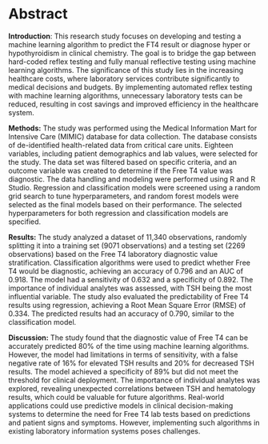 # Abstract {.unnumbered}

**Introduction**: This research study focuses on developing and testing
a machine learning algorithm to predict the FT4 result or diagnose hyper
or hypothyroidism in clinical chemistry. The goal is to bridge the gap
between hard-coded reflex testing and fully manual reflective testing
using machine learning algorithms. The significance of this study lies
in the increasing healthcare costs, where laboratory services contribute
significantly to medical decisions and budgets. By implementing
automated reflex testing with machine learning algorithms, unnecessary
laboratory tests can be reduced, resulting in cost savings and improved
efficiency in the healthcare system.

**Methods:** The study was performed using the Medical Information Mart
for Intensive Care (MIMIC) database for data collection. The database
consists of de-identified health-related data from critical care units.
Eighteen variables, including patient demographics and lab values, were
selected for the study. The data set was filtered based on specific
criteria, and an outcome variable was created to determine if the Free
T4 value was diagnostic. The data handling and modeling were performed
using R and R Studio. Regression and classification models were screened
using a random grid search to tune hyperparameters, and random forest
models were selected as the final models based on their performance. The
selected hyperparameters for both regression and classification models
are specified.

**Results:** The study analyzed a dataset of 11,340 observations,
randomly splitting it into a training set (9071 observations) and a
testing set (2269 observations) based on the Free T4 laboratory
diagnostic value stratification. Classification algorithms were used to
predict whether Free T4 would be diagnostic, achieving an accuracy of
0.796 and an AUC of 0.918. The model had a sensitivity of 0.632 and a
specificity of 0.892. The importance of individual analytes was
assessed, with TSH being the most influential variable. The study also
evaluated the predictability of Free T4 results using regression,
achieving a Root Mean Square Error (RMSE) of 0.334. The predicted
results had an accuracy of 0.790, similar to the classification model.

**Discussion:** The study found that the diagnostic value of Free T4 can
be accurately predicted 80% of the time using machine learning
algorithms. However, the model had limitations in terms of sensitivity,
with a false negative rate of 16% for elevated TSH results and 20% for
decreased TSH results. The model achieved a specificity of 89% but did
not meet the threshold for clinical deployment. The importance of
individual analytes was explored, revealing unexpected correlations
between TSH and hematology results, which could be valuable for future
algorithms. Real-world applications could use predictive models in
clinical decision-making systems to determine the need for Free T4 lab
tests based on predictions and patient signs and symptoms. However,
implementing such algorithms in existing laboratory information systems
poses challenges.
